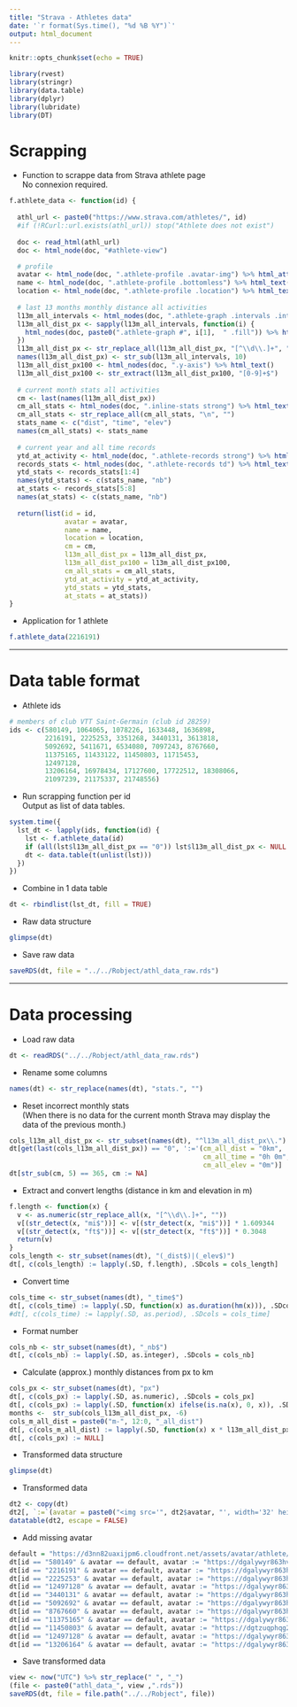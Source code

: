 ```yaml
---
title: "Strava - Athletes data"
date: '`r format(Sys.time(), "%d %B %Y")`'
output: html_document
---
```


```r
knitr::opts_chunk$set(echo = TRUE)
```

```r
library(rvest)
library(stringr)
library(data.table)
library(dplyr)
library(lubridate)
library(DT)
```

# Scrapping

* Function to scrappe data from Strava athlete page  
No connexion required.  
```r
f.athlete_data <- function(id) {
  
  athl_url <- paste0("https://www.strava.com/athletes/", id)
  #if (!RCurl::url.exists(athl_url)) stop("Athlete does not exist")
  
  doc <- read_html(athl_url)
  doc <- html_node(doc, "#athlete-view")

  # profile
  avatar <- html_node(doc, ".athlete-profile .avatar-img") %>% html_attr("src")
  name <- html_node(doc, ".athlete-profile .bottomless") %>% html_text()
  location <- html_node(doc, ".athlete-profile .location") %>% html_text()
  
  # last 13 months monthly distance all activities
  l13m_all_intervals <- html_nodes(doc, ".athlete-graph .intervals .interval") %>% html_attr("id")
  l13m_all_dist_px <- sapply(l13m_all_intervals, function(i) {
    html_nodes(doc, paste0(".athlete-graph #", i[1],  " .fill")) %>% html_attr("style", 0)
  })
  l13m_all_dist_px <- str_replace_all(l13m_all_dist_px, "[^\\d\\.]+", "") %>% as.numeric()
  names(l13m_all_dist_px) <- str_sub(l13m_all_intervals, 10)
  l13m_all_dist_px100 <- html_nodes(doc, ".y-axis") %>% html_text()
  l13m_all_dist_px100 <- str_extract(l13m_all_dist_px100, "[0-9]+$")
  
  # current month stats all activities
  cm <- last(names(l13m_all_dist_px))
  cm_all_stats <- html_nodes(doc, ".inline-stats strong") %>% html_text()
  cm_all_stats <- str_replace_all(cm_all_stats, "\n", "")
  stats_name <- c("dist", "time", "elev")
  names(cm_all_stats) <- stats_name
  
  # current year and all time records
  ytd_at_activity <- html_node(doc, ".athlete-records strong") %>% html_text()
  records_stats <- html_nodes(doc, ".athlete-records td") %>% html_text()
  ytd_stats <- records_stats[1:4]
  names(ytd_stats) <- c(stats_name, "nb")
  at_stats <- records_stats[5:8]
  names(at_stats) <- c(stats_name, "nb")
  
  return(list(id = id,
              avatar = avatar,
              name = name,
              location = location,
              cm = cm,
              l13m_all_dist_px = l13m_all_dist_px,
              l13m_all_dist_px100 = l13m_all_dist_px100,
              cm_all_stats = cm_all_stats,
              ytd_at_activity = ytd_at_activity,
              ytd_stats = ytd_stats,
              at_stats = at_stats))
}
```

* Application for 1 athlete  
```r
f.athlete_data(2216191)
```

___

# Data table format 

*  Athlete ids 
```r
# members of club VTT Saint-Germain (club id 28259)
ids <- c(580149, 1064065, 1078226, 1633448, 1636898,
         2216191, 2225253, 3351268, 3440131, 3613818,
         5092692, 5411671, 6534080, 7097243, 8767660,
         11375165, 11433122, 11450803, 11715453,
         12497128,
         13206164, 16978434, 17127600, 17722512, 18308066,
         21097239, 21175337, 21748556)
```

* Run scrapping function per id  
Output as list of data tables.  
```r
system.time({
  lst_dt <- lapply(ids, function(id) {
    lst <- f.athlete_data(id)
    if (all(lst$l13m_all_dist_px == "0")) lst$l13m_all_dist_px <- NULL
    dt <- data.table(t(unlist(lst)))
  })
})
```

* Combine in 1 data table  
```r
dt <- rbindlist(lst_dt, fill = TRUE)
```

* Raw data structure  
```r
glimpse(dt)
```

* Save raw data
```r
saveRDS(dt, file = "../../Robject/athl_data_raw.rds")
```

___

# Data processing

* Load raw data
```r
dt <- readRDS("../../Robject/athl_data_raw.rds")
```

* Rename some columns  
```r
names(dt) <- str_replace(names(dt), "stats.", "")
```

* Reset incorrect monthly stats   
(When there is no data for the current month Strava may display the data of the previous month.)  
```r
cols_l13m_all_dist_px <- str_subset(names(dt), "^l13m_all_dist_px\\.")
dt[get(last(cols_l13m_all_dist_px)) == "0", ':='(cm_all_dist = "0km",
                                                 cm_all_time = "0h 0m",
                                                 cm_all_elev = "0m")]
dt[str_sub(cm, 5) == 365, cm := NA]
```

* Extract and convert lengths (distance in km and elevation in m)
```r
f.length <- function(x) {
  v <- as.numeric(str_replace_all(x, "[^\\d\\.]+", ""))
  v[(str_detect(x, "mi$"))] <- v[(str_detect(x, "mi$"))] * 1.609344
  v[(str_detect(x, "ft$"))] <- v[(str_detect(x, "ft$"))] * 0.3048
  return(v)
}
cols_length <- str_subset(names(dt), "(_dist$)|(_elev$)")
dt[, c(cols_length) := lapply(.SD, f.length), .SDcols = cols_length]
```

* Convert time
```r
cols_time <- str_subset(names(dt), "_time$")
dt[, c(cols_time) := lapply(.SD, function(x) as.duration(hm(x))), .SDcols = cols_time]
#dt[, c(cols_time) := lapply(.SD, as.period), .SDcols = cols_time]
```

* Format number
```r
cols_nb <- str_subset(names(dt), "_nb$")
dt[, c(cols_nb) := lapply(.SD, as.integer), .SDcols = cols_nb]
```

* Calculate (approx.) monthly distances from px to km
```r
cols_px <- str_subset(names(dt), "px")
dt[, c(cols_px) := lapply(.SD, as.numeric), .SDcols = cols_px]
dt[, c(cols_px) := lapply(.SD, function(x) ifelse(is.na(x), 0, x)), .SDcols = cols_px]
months <-  str_sub(cols_l13m_all_dist_px, -6)
cols_m_all_dist = paste0("m-", 12:0, "_all_dist")
dt[, c(cols_m_all_dist) := lapply(.SD, function(x) x * l13m_all_dist_px100 / 100), .SDcols = cols_l13m_all_dist_px]
dt[, c(cols_px) := NULL]
```

* Transformed data structure
```r
glimpse(dt)
```

* Transformed data
```r
dt2 <- copy(dt)
dt2[, `:=`(avatar = paste0("<img src='", dt2$avatar, "', width='32' heigth='32'>"))]
datatable(dt2, escape = FALSE)
```

* Add missing avatar
```r
default = "https://d3nn82uaxijpm6.cloudfront.net/assets/avatar/athlete/large-63758b9942e3f074c3ecb84db07928ee.png"
dt[id == "580149" & avatar == default, avatar := "https://dgalywyr863hv.cloudfront.net/pictures/athletes/580149/770307/5/medium.jpg"]
dt[id == "2216191" & avatar == default, avatar := "https://dgalywyr863hv.cloudfront.net/pictures/athletes/2216191/1758548/1/medium.jpg"] 
dt[id == "2225253" & avatar == default, avatar := "https://dgalywyr863hv.cloudfront.net/pictures/athletes/2225253/1373565/2/medium.jpg"]
dt[id == "12497128" & avatar == default, avatar := "https://dgalywyr863hv.cloudfront.net/pictures/athletes/12497128/3728987/1/medium.jpg"]
dt[id == "3440131" & avatar == default, avatar := "https://dgalywyr863hv.cloudfront.net/pictures/athletes/3440131/1931769/1/medium.jpg"]
dt[id == "5092692" & avatar == default, avatar := "https://dgalywyr863hv.cloudfront.net/pictures/athletes/5092692/6984212/2/medium.jpg"]
dt[id == "8767660" & avatar == default, avatar := "https://dgalywyr863hv.cloudfront.net/pictures/athletes/8767660/3649662/1/medium.jpg"]
dt[id == "11375165" & avatar == default, avatar := "https://dgalywyr863hv.cloudfront.net/pictures/athletes/11375165/3775937/2/medium.jpg"]
dt[id == "11450803" & avatar == default, avatar := "https://dgtzuqphqg23d.cloudfront.net/am0rrq1_Cim3XVV8J8cBBEl3_ahx0eFJODNwIgWDxIY-2048x1536.jpg"]
dt[id == "12497128" & avatar == default, avatar := "https://dgalywyr863hv.cloudfront.net/pictures/athletes/12497128/3728987/1/medium.jpg"]
dt[id == "13206164" & avatar == default, avatar := "https://dgalywyr863hv.cloudfront.net/pictures/athletes/13206164/3879961/6/medium.jpg"]
```


* Save transformed data
```r
view <- now("UTC") %>% str_replace(" ", "_")
(file <- paste0("athl_data_", view ,".rds"))
saveRDS(dt, file = file.path("../../Robject", file))
```




